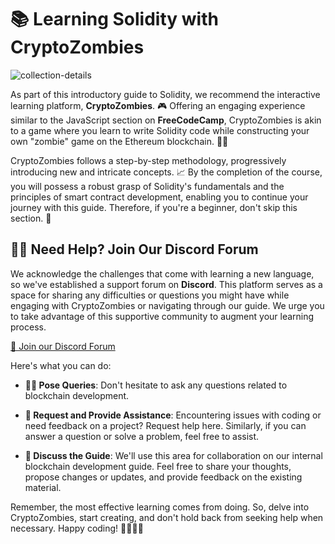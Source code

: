 # 📚 Learning Solidity with CryptoZombies 

![collection-details](../../.images/solidity/cryptozombie_home.png)


As part of this introductory guide to Solidity, we recommend the interactive learning platform, **CryptoZombies**. 🎮 Offering an engaging experience similar to the JavaScript section on **FreeCodeCamp**, CryptoZombies is akin to a game where you learn to write Solidity code while constructing your own "zombie" game on the Ethereum blockchain. 🧟‍♂️

CryptoZombies follows a step-by-step methodology, progressively introducing new and intricate concepts. 📈 By the completion of the course, you will possess a robust grasp of Solidity's fundamentals and the principles of smart contract development, enabling you to continue your journey with this guide. Therefore, if you're a beginner, don't skip this section. 🚀

## 🙋‍♀️ Need Help? Join Our Discord Forum 

We acknowledge the challenges that come with learning a new language, so we've established a support forum on **Discord**. This platform serves as a space for sharing any difficulties or questions you might have while engaging with CryptoZombies or navigating through our guide. We urge you to take advantage of this supportive community to augment your learning process.

[🔗 Join our Discord Forum](https://discord.com/channels/1133036886651322409/1133555350444966009)

Here's what you can do:

- **🙋‍♀️ Pose Queries**: Don't hesitate to ask any questions related to blockchain development.

- **👥 Request and Provide Assistance**: Encountering issues with coding or need feedback on a project? Request help here. Similarly, if you can answer a question or solve a problem, feel free to assist.

- **📖 Discuss the Guide**: We'll use this area for collaboration on our internal blockchain development guide. Feel free to share your thoughts, propose changes or updates, and provide feedback on the existing material.

Remember, the most effective learning comes from doing. So, delve into CryptoZombies, start creating, and don't hold back from seeking help when necessary. Happy coding! 👩‍💻👨‍💻
